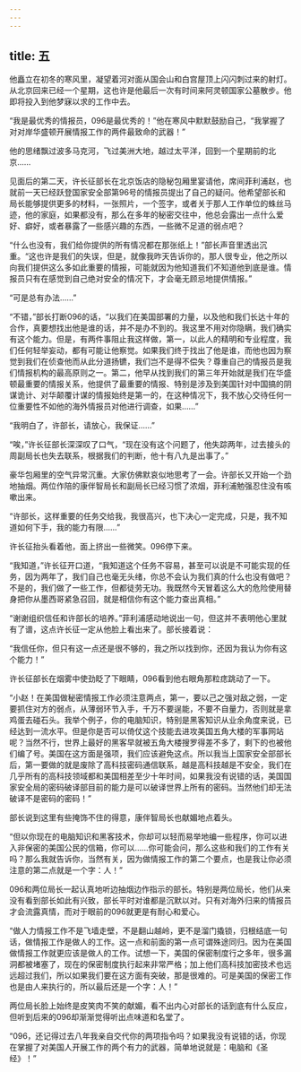```yaml
---
---
---
```

title: 五
---



他矗立在初冬的寒风里，凝望着河对面从国会山和白宫屋顶上闪闪刺过来的射灯。从北京回来已经一个星期，这也许是他最后一次有时间来阿灵顿国家公墓散步。他即将投入到他梦寐以求的工作中去。

“我是最优秀的情报员，096是最优秀的！”他在寒风中默默鼓励自己，“我掌握了对对岸华盛顿开展情报工作的两件最致命的武器！”

他的思绪飘过波多马克河，飞过美洲大地，越过太平洋，回到一个星期前的北京……

见面后的第二天，许长征部长在北京饭店的隐秘包厢里宴请他，席间菲利浦赵，也就前一天已经跃登国家安全部第96号的情报员提出了自己的疑问。他希望部长和局长能够提供更多的材料，一张照片，一个签字，或者关于那人工作单位的蛛丝马迹，他的家庭，如果都没有，那么在多年的秘密交往中，他总会露出一点什么爱好、癖好，或者暴露了一些感兴趣的东西，一些微不足道的弱点吧？

“什么也没有，我们给你提供的所有情况都在那张纸上！”部长声音里透出沉重。“这也许是我们的失误，但是，就像我昨天告诉你的，那人很专业，他之所以向我们提供这么多如此重要的情报，可能就因为他知道我们不知道他到底是谁。情报员只有在感觉到自己绝对安全的情况下，才会毫无顾忌地提供情报。”

“可是总有办法……”

“不错，”部长打断096的话，“以我们在美国部署的力量，以及他和我们长达十年的合作，真要想找出他是谁的话，并不是办不到的。我这里不用对你隐瞒，我们确实有这个能力。但是，有两件事阻止我这样做，第一，以此人的精明和专业程度，我们任何轻举妄动，都有可能让他察觉。如果我们终于找出了他是谁，而他也因为察觉到我们在侦查他而从此分道扬镳，我们岂不是得不偿失？尊重自己的情报员是我们情报机构的最高原则之一。第二，他早从找到我们的第三年开始就是我们在华盛顿最重要的情报关系，他提供了最重要的情报、特别是涉及到美国针对中国搞的阴谋诡计、对华颠覆计谋的情报始终是第一的，在这种情况下，我不放心交待任何一位重要性不如他的海外情报员对他进行调查，如果……”

“我明白了，许部长，请放心，我保证……”

“唉，”许长征部长深深叹了口气，“现在没有这个问题了，他失踪两年，过去接头的周副局长也失去联系，根据我们的判断，他十有八九是出事了。”

豪华包厢里的空气异常沉重。大家仿佛默哀似地思考了一会。许部长又开始一个劲地抽烟。两位作陪的康伴智局长和副局长已经习惯了浓烟，菲利浦勉强忍住没有咳嗽出来。

“许部长，这样重要的任务交给我，我很高兴，也下决心一定完成，只是，我不知道如何下手，我的能力有限……”

许长征抬头看着他，面上挤出一些微笑。096停下来。

“我知道，”许长征开口道，“我知道这个任务不容易，甚至可以说是不可能实现的任务，因为两年了，我们自己也毫无头绪，你总不会认为我们真的什么也没有做吧？不是的，我们做了一些工作，但都徒劳无功。我既然今天冒着这么大的危险使用替身把你从墨西哥紧急召回，就是相信你有这个能力查出真相。”

“谢谢组织信任和许部长的培养。”菲利浦感动地说出一句，但这并不表明他心里就有了谱，这点许长征一定从他脸上看出来了。部长接着说：

“我信任你，但只有这一点还是很不够的，我之所以找到你，还因为我认为你有这个能力！”

许长征部长在烟雾中使劲眨了下眼睛，096看到他右眼角那粒痣跳动了一下。

“小赵！在美国做秘密情报工作必须注意两点，第一，要以己之强对敌之弱，一定要抓住对方的弱点，从薄弱环节入手，千万不要逞能，不要不自量力，否则就是拿鸡蛋去碰石头。我举个例子，你的电脑知识，特别是黑客知识从业余角度来说，已经达到一流水平。但是你是否可以倚仗这个技能去进攻美国五角大楼的军事网站呢？当然不行，世界上最好的黑客早就被五角大楼搜罗得差不多了，剩下的也被他们编了号。美国在这方面是强项，我们应该避免这点。所以我当上国家安全部部长后，第一要做的就是废除了高科技密码通信联系，越是高科技越是不安全，我们在几乎所有的高科技领域都和美国相差至少十年时间，如果我没有说错的话，美国国家安全局的密码破译部目前的能力是可以破译世界上所有的密码。当然他们却无法破译不是密码的密码！”

部长说到这里有些掩饰不住的得意，康伴智局长也献媚地点着头。

“但以你现在的电脑知识和黑客技术，你却可以轻而易举地编一些程序，你可以进入非保密的美国公民的信箱，你可以……你可能会问，那么这些和我们的工作有关吗？那么我就告诉你，当然有关，因为做情报工作的第二个要点，也是我让你必须注意的第二点就是一个字：人！”

096和两位局长一起认真地听边抽烟边作指示的部长。特别是两位局长，他们从来没有看到部长如此有兴致，部长平时对谁都是沉默以对。只有对海外归来的情报员才会流露真情，而对于眼前的096就更是有耐心和爱心。

“做人力情报工作不是飞墙走壁，不是翻山越岭，更不是溜门撬锁，归根结底一句话，做情报工作是做人的工作。这一点和前面的第一点可谓殊途同归。因为在美国做情报工作就更应该是做人的工作。试想一下，美国的保密制度行之多年，很多漏洞都被堵塞了，现在的保密制度执行起来非常严格；加上他们高科技加密技术也远远超过我们，所以如果我们要在这方面有突破，那是很难的。可是美国的保密工作也是由人来执行的，所以最后还是一个字：人！”

两位局长脸上始终是皮笑肉不笑的献媚，看不出内心对部长的话到底有什么反应，但听到后来的096却渐渐觉得听出点味道和名堂了。

“096，还记得过去八年我亲自交代你的两项指令吗？如果我没有说错的话，你现在掌握了对美国人开展工作的两个有力的武器，简单地说就是：电脑和《圣经》！”